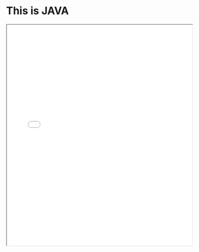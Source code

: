 # This is JAVA

<iframe 
  src="/public/mdx/1.pdf" 
  width="100%" 
  height="600px" 
  title="PDF Document" 
/>